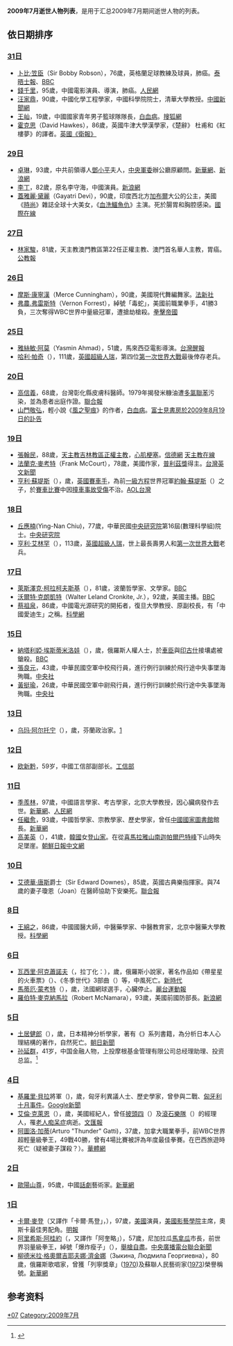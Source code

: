 <center>{{Quotation|{{MonthTOC|2009年|逝世人物列表}}}}</center>

{{TOCright}}

'''2009年7月逝世人物列表'''，是用于汇总2009年7月期间逝世人物的列表。

== 依日期排序 ==
=== [[7月31日|31日]] ===
* [[卜比·笠臣|卜比·笠臣]]（Sir Bobby Robson），76歲，英格蘭足球教練及球員，肺癌。[http://www.timesonline.co.uk/tol/sport/football/article6734448.ece 泰晤士報]{{Wayback|url=http://www.timesonline.co.uk/tol/sport/football/article6734448.ece |date=20110125031529 }}、[http://news.bbc.co.uk/sport2/hi/football/8177945.stm BBC]{{Wayback|url=http://news.bbc.co.uk/sport2/hi/football/8177945.stm |date=20180702011252 }}
* [[錢千里|錢千里]]，95歲，中國電影演員、導演，肺癌。[http://ent.people.com.cn/GB/1082/9772936.html 人民網]{{Wayback|url=http://ent.people.com.cn/GB/1082/9772936.html |date=20180927150718 }}
* [[汪家鼎|汪家鼎]]，90歲，中國化學工程學家，中國科學院院士，清華大學教授。[http://www.chinanews.com.cn/cul/news/2009/08-03/1801808.shtml 中國新聞網]{{Wayback|url=http://www.chinanews.com.cn/cul/news/2009/08-03/1801808.shtml |date=20190822020419 }}
* [[王屾|王屾]]，19歲，中國國家青年男子籃球隊隊長，[[白血病|白血病]]。[http://sports.sohu.com/20090803/n265665103.shtml 搜狐網]{{Wayback|url=http://sports.sohu.com/20090803/n265665103.shtml |date=20200411094735 }}
* [[霍克思|霍克思]]（David Hawkes），86歲，英國牛津大學漢學家，《楚辭》 杜甫和《紅樓夢》的譯者。[http://www.guardian.co.uk/books/2009/aug/25/obituary-david-hawkes 英國《衛報》]{{Wayback|url=http://www.guardian.co.uk/books/2009/aug/25/obituary-david-hawkes |date=20130108210139 }}

=== [[7月29日|29日]] ===
* [[卓琳|卓琳]]，93歲，中共前領導人[[鄧小平|鄧小平]]夫人，[[中央軍委|中央軍委]]辦公廳原顧問。[http://news.xinhuanet.com/politics/2009-07/29/content_11793498.htm 新華網]{{Wayback|url=http://news.xinhuanet.com/politics/2009-07/29/content_11793498.htm |date=20160303175633 }}、[http://news.sina.com.cn/c/2009-07-29/185316033987s.shtml 新浪網]{{Wayback|url=http://news.sina.com.cn/c/2009-07-29/185316033987s.shtml |date=20190613004426 }}
* [[李丁|李丁]]，82歲，原名李守海，中國演員。[http://ent.sina.com.cn/v/m/2009-07-30/19562631953.shtml 新浪網]{{Wayback|url=http://ent.sina.com.cn/v/m/2009-07-30/19562631953.shtml |date=20180927202918 }}
* [[蓋雅麗·黛麗|蓋雅麗·黛麗]]（Gayatri Devi），90歲，印度西北方[[加布爾|加布爾]]大公的公主，美國《[[時尚_(雜誌)|時尚]]》雜誌全球十大美女，《[[血洗鱷魚仇|血洗鱷魚仇]]》主演。死於腸胃和胸腔感染。[http://gb.cri.cn/27824/2009/07/31/2585s2579134.htm 國際在線]{{Wayback|url=http://gb.cri.cn/27824/2009/07/31/2585s2579134.htm |date=20160304120253 }}

=== [[7月27日|27日]] ===
* [[林家駿|林家駿]]，81歲，天主教澳門教區第22任正權主教、澳門首名華人主教，胃癌。[http://kkp.catholic.org.hk/Special_News/lo_2009_07_27.htm 公教報]{{Wayback|url=http://kkp.catholic.org.hk/Special_News/lo_2009_07_27.htm |date=20190621182748 }}

=== [[7月26日|26日]] ===
* [[摩斯·康寧漢|摩斯·康寧漢]]（Merce Cunningham），90歲，美國現代舞編舞家。[http://hk.news.yahoo.com/article/090727/8/dehd.html 法新社]{{dead link|date=十一月 2017 |bot=InternetArchiveBot }}
* [[弗農.弗雷斯特|弗農.弗雷斯特]]（Vernon Forrest），綽號「毒蛇」，美國前職業拳手，41勝3負，三次奪得WBC世界中量級冠軍，遭搶劫槍殺。[http://www.quanji.net/news/world/2009-07-27/1007.html 拳擊帝國]{{Wayback|url=http://www.quanji.net/news/world/2009-07-27/1007.html |date=20180927064051 }}

=== [[7月25日|25日]] ===
* [[雅絲敏·阿莫|雅絲敏·阿莫]]（Yasmin Ahmad），51歲，馬來西亞電影導演。[https://web.archive.org/web/20111220030058/http://www.awakeningtw.com/awakening/news_center/show.php?itemid=7134 台灣醒報]
* [[哈利·帕奇|哈利·帕奇]]（{{lang|pl|Harry Patch,}}），111歲，[[英國|英國]][[超級人瑞|超級人瑞]]，第四位[[第一次世界大戰|第一次世界大戰]]最後倖存老兵。

=== [[7月20日|20日]] ===
* [[高信義|高信義]]，68歲，台灣彰化縣皮膚科醫師。1979年揭發米糠油遭[[多氯聯苯|多氯聯苯]]污染，並為患者出庭作證。[https://web.archive.org/web/20090726030744/http://udn.com/NEWS/DOMESTIC/DOM4/5030355.shtml 聯合報]
* [[山門敬弘|山門敬弘]]，輕小說《[[風之聖痕|風之聖痕]]》的作者，[[白血病|白血病]]。[https://web.archive.org/web/20111103205451/http://www.fujimishobo.co.jp/others/0909_01.php 富士見書房於2009年8月19日的訃告]

=== [[7月19日|19日]] ===
* [[張翰民|張翰民]]，88歲，[[天主教吉林教區|天主教吉林教區]][[主教|正權主教]]，[[心肌梗塞|心肌梗塞]]。[http://www.chinacatholic.org/XindeNews.asp?Id=12705 信德網]{{dead link|date=十一月 2017 |bot=InternetArchiveBot }} [https://web.archive.org/web/20091101125907/http://www.ccccn.org/news/china/2009-07-19/3273.html 天主教在線]
* [[法蘭克·麥考特|法蘭克·麥考特]]（Frank McCourt），78歲，美國作家，[[普利茲獎|普利茲獎]]得主。[http://www.etaiwannews.com/etn/news_content.php?id=1008129&lang=tc_news&cate_img=262.jpg&cate_rss=JD,LD,TD,LG 台灣英文新聞]{{Wayback|url=http://www.etaiwannews.com/etn/news_content.php?id=1008129&lang=tc_news&cate_img=262.jpg&cate_rss=JD,LD,TD,LG |date=20160305072046 }}
* [[亨利·蘇堤斯|亨利·蘇堤斯]]（{{lang|en|Henry Surtees}}），{{age|1991|2|18|2009|7|19}}歲，[[英國|英國]][[賽車手|賽車手]]，為前[[一級方程式賽車|一級方程]]世界冠軍[[約翰·蘇堤斯|約翰·蘇堤斯]]（{{lang|en|John Surtees}}）之子，於[[賽車|賽車比賽]]中因[[車禍|撞車事故]][[受傷|受傷]]不治。[https://web.archive.org/web/20091126164502/http://autos.aol.tw/c/29884 AOL台灣]

=== [[7月18日|18日]] ===
* [[丘應楠|丘應楠]](Ying-Nan Chiu)，77歲，中華民國[[中央研究院|中央研究院]]第16屆(數理科學組)院士。[https://academicians.sinica.edu.tw/index.php?func=1-D 中央研究院]{{Wayback|url=https://academicians.sinica.edu.tw/index.php?func=1-D |date=20161102125806 }}
* [[亨利·艾林罕|亨利·艾林罕]]（{{lang|pl|Henry Allingham}}），113歲，[[英國|英國]][[超級人瑞|超級人瑞]]，世上最長壽男人和[[第一次世界大戰|第一次世界大戰]]老兵。

=== [[7月17日|17日]] ===
* [[萊斯澤克·柯拉柯夫斯基|萊斯澤克·柯拉柯夫斯基]]（{{lang|pl|Leszek Kołakowski}}），81歲，波蘭哲學家、文學家。[http://news.bbc.co.uk/chinese/trad/hi/newsid_8150000/newsid_8157100/8157115.stm BBC]{{Wayback|url=http://news.bbc.co.uk/chinese/trad/hi/newsid_8150000/newsid_8157100/8157115.stm |date=20181002160823 }}
* [[沃爾特·克朗凱特|沃爾特·克朗凱特]]（Walter Leland Cronkite, Jr.），92歲，美國主播。[http://news.bbc.co.uk/chinese/trad/hi/newsid_8150000/newsid_8157000/8157070.stm BBC]{{Wayback|url=http://news.bbc.co.uk/chinese/trad/hi/newsid_8150000/newsid_8157000/8157070.stm |date=20181002154248 }}
* [[蔡祖泉|蔡祖泉]]，86歲，中國電光源研究的開拓者，復旦大學教授、原副校長，有「中國愛迪生」之稱。[https://archive.is/20130101111953/http://www.sciencetimes.com.cn/htmlnews/2009/7/221609.shtm 科學網]

=== [[7月15日|15日]] ===
* [[納塔利婭·埃斯蒂米洛娃|納塔利婭·埃斯蒂米洛娃]]（{{lang-ru|Наталья Хусаиновна Эстемирова}}），{{age|1965|1|1|2009|7|15}}歲，俄羅斯人權人士，於[[車臣共和國|車臣]]與[[印古什共和國|印古什]]接壤處被鎗殺。[http://news.bbc.co.uk/chinese/trad/hi/newsid_8150000/newsid_8153000/8153082.stm BBC]{{Wayback|url=http://news.bbc.co.uk/chinese/trad/hi/newsid_8150000/newsid_8153000/8153082.stm |date=20190307113327 }}
* [[張良元|張良元]]，43歲，中華民國空軍中校飛行員，進行例行訓練於飛行途中失事墜海殉職。[https://web.archive.org/web/20160306022005/http://www.cna.com.tw/SearchNews/doDetail.aspx?id=200907220260 中央社]
* [[黃挺瑜|黃挺瑜]]，26歲，中華民國空軍中尉飛行員，進行例行訓練於飛行途中失事墜海殉職。[https://web.archive.org/web/20160306022005/http://www.cna.com.tw/SearchNews/doDetail.aspx?id=200907220260 中央社]

=== [[7月13日|13日]] ===
* [[乌玛·阿尔托宁|乌玛·阿尔托宁]]（{{lang|fi|Ulla-Maija "Uma" Aaltonen}}），{{age|1940|8|28|2009|7|13}}歲，芬蘭政治家。[http://www.hs.fi/kotimaa/artikkeli/Uma+Aaltonen+on+kuollut/1135247650239]{{Wayback|url=http://www.hs.fi/kotimaa/artikkeli/Uma+Aaltonen+on+kuollut/1135247650239 |date=20111220093807 }}

=== [[7月12日|12日]] ===
* [[欧新黔|欧新黔]]，59岁，中國工信部副部长。[http://www.ccement.com/news/content/29667.html 工信部]{{Wayback|url=http://www.ccement.com/news/content/29667.html |date=20180704093645 }}

=== [[7月11日|11日]] ===
* [[季羨林|季羨林]]，97歲，中國語言學家、考古學家，北京大學教授，因心臟病發作去世。[http://news.xinhuanet.com/politics/2009-07/11/content_11691197.htm 新華網]{{Wayback|url=http://news.xinhuanet.com/politics/2009-07/11/content_11691197.htm |date=20120626091428 }}、[http://culture.people.com.cn/GB/87423/9636367.html 人民網]{{Wayback|url=http://culture.people.com.cn/GB/87423/9636367.html |date=20090716150801 }}
* [[任繼愈|任繼愈]]，93歲，中國哲學家、宗教學家、歷史學家，曾任[[中國國家圖書館|中國國家圖書館]]館長。[http://news.xinhuanet.com/society/2009-07/11/content_11691082.htm 新華網]{{Wayback|url=http://news.xinhuanet.com/society/2009-07/11/content_11691082.htm |date=20120626084159 }}
* [[高美英|高美英]]（{{lang|ko|고미영}}），41歲，[[韓國|韓國]]女[[登山家|登山家]]。在從[[喜馬拉雅山|喜馬拉雅山]][[南迦帕爾巴特峰|南迦帕爾巴特峰]]下山時失足墜崖。[https://web.archive.org/web/20160305001740/http://cnnews.chosun.com/site/data/html_dir/2009/07/13/20090713000016.html 朝鮮日報中文網]

=== [[7月10日|10日]] ===
* [[艾德華·唐斯|艾德華·唐斯]]爵士（Sir Edward Downes），85歲，英國古典樂指揮家。與74歲的妻子瓊恩（Joan）在醫師協助下安樂死。[https://web.archive.org/web/20090716110046/http://udn.com/NEWS/WORLD/BREAKINGNEWS5/5019589.shtml 聯合報]

=== [[7月8日|8日]] ===
* [[王綿之|王綿之]]，86歲，中國國醫大師，中醫藥學家、中醫教育家，北京中醫藥大學教授。[https://archive.is/20130101104947/http://www.sciencetimes.com.cn/htmlnews/2009/7/221410.shtm 科學網]

=== [[7月6日|6日]] ===
* [[瓦西里·阿克蕭諾夫|瓦西里·阿克蕭諾夫]]（{{lang|ru|Васи́лий Па́влович Аксёнов}}，拉丁化：{{lang|la|Vasily Pavlovich Aksyonov}}），{{age|1932|8|20|2009|7|6}}歲，俄羅斯小說家，著名作品如《帶星星的火車票》（{{lang|ru|Звёздный билет}}）、《冬季世代》3部曲（{{lang|ru|Московская сага}}）等，中風死亡。[http://www.xshdai.com/wenxue/20090709/19710.html 新時代]{{dead link|date=十一月 2017 |bot=InternetArchiveBot }}
* [[馬蒂厄·蒙考特|馬蒂厄·蒙考特]]（{{lang|fr|Mathieu Montcourt}}），{{age|1985|3|4|2009|7|6}}歲，法國網球選手，心臟停止。[https://web.archive.org/web/20190822020421/https://www.ltsports.com.tw/?no=69255&N_Class=6 麗台運動報]
* [[羅伯特·麥克納馬拉|羅伯特·麥克納馬拉]]（Robert McNamara），93歲，美國前國防部長。[http://dailynews.sina.com/bg/news/usa/usnews/chinanews/20090706/0635437106.html 新浪網]{{Wayback|url=http://dailynews.sina.com/bg/news/usa/usnews/chinanews/20090706/0635437106.html |date=20180927021524 }}

=== [[7月5日|5日]] ===
* [[土居健郎|土居健郎]]（{{lang|ja|土居 健郎}}），{{age|1920|3|17|2009|7|5}}歲，日本精神分析學家，著有《{{lang|ja|「甘え」の構造}}》系列書籍，為分析日本人心理結構的著作，自然死亡。[https://web.archive.org/web/20090707123140/http://www.asahi.com/obituaries/update/0706/TKY200907060094.html 朝日新聞]
* [[孙延群|孙延群]]，41岁，中国金融人物，上投摩根基金管理有限公司总经理助理、投资总监。<ref>{{Cite web|url=http://finance.sina.com.cn/focus/stfundsyq/|title=上投摩根基金投资总监孙延群先生因病辞世_基金频道_新浪网|accessdate=2018-11-15|work=finance.sina.com.cn|archive-date=2020-04-11|archive-url=https://web.archive.org/web/20200411094727/http://finance.sina.com.cn/focus/stfundsyq/|dead-url=no}}</ref>

=== [[7月4日|4日]] ===
* [[基羅里·貝拉|基羅里·貝拉]]將軍（{{lang-hu|Király Béla}})，{{age|1912|4|14|2009|7|4}}歲，匈牙利異議人士、歷史學家，曾參與二戰、[[匈牙利十月事件|匈牙利十月事件]]。[http://www.google.com/hostednews/ap/article/ALeqM5gVrL5kn9TsvzJFnQw9DLvl-OiZIgD997TV381 Google新聞]
* [[艾倫·克萊恩|艾倫·克萊恩]]（{{lang|en|Allen Klein}}），{{age|1931|12|18|2009|7|4}}歲，美國經紀人，曾任[[披頭四|披頭四]]（{{lang|en|The Beatles}}）及[[滾石樂隊|滾石樂隊]]（{{lang|en|The Rolling Stones}}）的經理人，罹[[阿茲海默病|老人痴呆症]]病逝。[http://paper.wenweipo.com/2009/07/06/EN0907060019.htm 文匯報]{{Wayback|url=http://paper.wenweipo.com/2009/07/06/EN0907060019.htm |date=20111220033504 }}
* [[阿圖洛·加蒂|阿圖洛·加蒂]](Arturo "Thunder" Gatti)，37歲，加拿大職業拳手，前WBC世界超輕量級拳王，49戰40勝，曾有4場比賽被評為年度最佳拳賽。在巴西旅遊時死亡（疑被妻子謀殺？）。[http://we.sportscn.com/viewnews-204355.html 華體網]{{Wayback|url=http://we.sportscn.com/viewnews-204355.html |date=20180927060308 }}

=== [[7月2日|2日]] ===
* [[歐陽山尊|歐陽山尊]]，95歲，中國[[話劇|話劇]]藝術家。[http://news.xinhuanet.com/politics/2009-07/12/content_11697201.htm 新華網]

=== [[7月1日|1日]] ===
* [[卡爾·麥登|卡爾·麥登]]（又譯作「卡爾·馬登」，{{lang-en|Karl Malden}}），97歲，[[美國|美國]]演員，[[美國影藝學院|美國影藝學院]]主席，奧斯卡最佳男配角。[http://news.sina.com.hk/cgi-bin/nw/show.cgi/15/1/1/1187193/1.html 明報]{{Dead link|date=2019年1月 |bot=InternetArchiveBot |fix-attempted=yes }}
* [[阿里希斯·阿桂約|阿里希斯·阿桂約]]（{{lang-es|Alexis Argüello}}，又譯作「阿奎略」），57歲，尼加拉瓜[[馬拿瓜|馬拿瓜]]市長，前世界羽量級拳王，綽號「爆炸瘦子」（{{lang|en|The Explosive Thin Man}}），[[吞槍|舉槍自盡]]。[https://archive.is/20121222161001/http://news.rti.org.tw/index_newsContent.aspx?nid=204562 中央廣播電台][https://web.archive.org/web/20090705163452/http://udn.com/NEWS/WORLD/WOR3/4997272.shtml 聯合新聞]
* [[柳德米拉·格奧爾吉耶夫娜·濟金娜|柳德米拉·格奧爾吉耶夫娜·濟金娜]]（Зыкина, Людмила Георгиевна），80歲，俄羅斯歌唱家，曾獲「列寧獎章」([[1970年|1970]])及蘇聯人民藝術家([[1973年|1973]])榮譽稱號。[http://news.xinhuanet.com/audio/2009-07/02/content_11639003.htm 新華網]

== 参考资料 ==
{{reflist}}

{{各年各月份逝世人物}}

[[Category:2009年逝世|*07]]
[[Category:2009年7月|Category:2009年7月]]